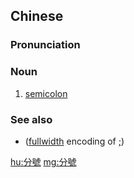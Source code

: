 {{also|分号}}
==Chinese==
{{zh-forms|s=分号}}

===Pronunciation===
{{zh-pron
|m=fēnhào
|c=fan1 hou6
|cat=n
}}

===Noun===
{{zh-noun}}

# [[semicolon]]

===See also===
* {{zh-l|；}} ([[fullwidth]] encoding of [[;]])

{{zh-cat|Punctuation marks}}

[[hu:分號]]
[[mg:分號]]